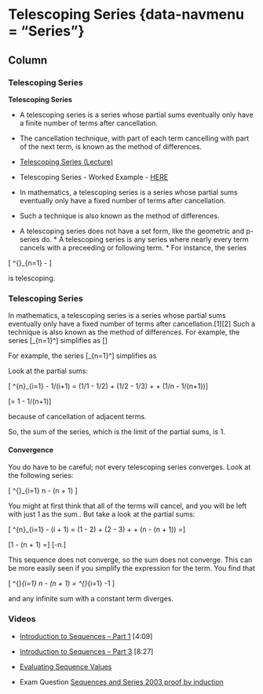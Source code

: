 Telescoping Series {data-navmenu = "Series"}
=====================================

Column {.tabset}
-------------------------------------------------

### Telescoping Series

<strong>Telescoping Series</strong>


* A telescoping series is a series whose partial sums eventually only have a finite number of terms after cancellation. 
* The cancellation technique, with part of each term cancelling with part of the next term, is known as the method of differences. 

*  <a href="https://www.youtube.com/watch?v=CcYnFbo8-xw">Telescoping Series (Lecture)</a>
*  Telescoping Series - Worked Example - <a href="http://Telescoping%20Series (Lecture)" >HERE</a>

* In mathematics, a telescoping series is a series whose partial sums eventually only have a fixed number of terms after cancellation.
* Such a technique is also known as the method of differences.



<p>






* A telescoping series does not have a set form, like the geometric and p-series do. * A telescoping series is any series where nearly every term cancels with a preceeding or following term. * For instance, the series



\[   \sum^{\infty}_{n=1} \frac{1}{n} - \frac{1}{n+1} \]

is telescoping. 


### Telescoping Series

In mathematics, a telescoping series is a series whose partial sums eventually only have a fixed number of terms after cancellation.[1][2] Such a technique is also known as the method of differences.
For example, the series
\[\sum_{n=1}^\infty\frac{1}{n(n+1)}\]
simplifies as
\[\begin{align}
\sum_{n=1}^\infty \frac{1}{n(n+1)} & {} = \sum_{n=1}^\infty \left( \frac{1}{n} - \frac{1}{n+1} \right) \\
{} & {} = \lim_{N\to\infty} \sum_{n=1}^N \left( \frac{1}{n} - \frac{1}{n+1} \right) \\
{} & {} = \lim_{N\to\infty} \left\lbrack {\left(1 - \frac{1}{2}\right) + \left(\frac{1}{2} - \frac{1}{3}\right) + \cdots + \left(\frac{1}{N} - \frac{1}{N+1}\right) } \right\rbrack  \\
{} & {} = \lim_{N\to\infty} \left\lbrack {  1 + \left( - \frac{1}{2} + \frac{1}{2}\right) + \left( - \frac{1}{3} + \frac{1}{3}\right) + \cdots + \left( - \frac{1}{N} + \frac{1}{N}\right) - \frac{1}{N+1} } \right\rbrack = 1.
\end{align}\]


<p>



For example, the series
\[\sum_{n=1}^\infty\frac{1}{n(n+1)}\]
simplifies as
\begin{align}
\sum_{n=1}^\infty \frac{1}{n(n+1)} & {} = \sum_{n=1}^\infty \left( \frac{1}{n} - \frac{1}{n+1} \right) \\
{} & {} = \lim_{N\to\infty} \sum_{n=1}^N \left( \frac{1}{n} - \frac{1}{n+1} \right) \\
{} & {} = \lim_{N\to\infty} \left\lbrack {\left(1 - \frac{1}{2}\right) + \left(\frac{1}{2} - \frac{1}{3}\right) + \cdots + \left(\frac{1}{N} - \frac{1}{N+1}\right) } \right\rbrack  \\
{} & {} = \lim_{N\to\infty} \left\lbrack {  1 + \left( - \frac{1}{2} + \frac{1}{2}\right) + \left( - \frac{1}{3} + \frac{1}{3}\right) + \cdots + \left( - \frac{1}{N} + \frac{1}{N}\right) - \frac{1}{N+1} } \right\rbrack = 1.
\end{align}

Look at the partial sums:


\[   \sum^{n}_{i=1}  \frac{1}{i}  - 1/(i+1) = (1/1 - 1/2) + (1/2 - 1/3) + \ldots + (1/n - 1/(n+1))\]

\[= 1 - 1/(n+1)\]

because of cancellation of adjacent terms. 

So, the sum of the series, which is the limit of the partial sums, is 1.

<p>

#### Convergence

You do have to be careful; not every telescoping series converges. Look at the following series:

\[   \sum^{\infty}_{i=1} n - (n + 1) \]

You might at first think that all of the terms will cancel, and you will be left with just 1 as the sum.. But take a look at the partial sums:

\[   \sum^{n}_{i=1} - (i + 1) = (1 - 2) + (2 - 3) + \ldots + (n - (n + 1)) =\]

\[1 - (n + 1) =\]
\[-n.\]


<p>



This sequence does not converge, so the sum does not converge. This can be more easily seen if you simplify the expression for the term. You find that

\[   \sum^{\infty}_{i=1} n - (n + 1) = \sum^{\infty}_{i=1} -1 \]

and any infinite sum with a constant term diverges.



	
### Videos

*  <a title="Evaluating Sequence Values" href="https://www.youtube.com/watch?v=GcVEi0gP820" >Introduction to </a><a href="https://www.youtube.com/watch?v=wQ4_kSZAkAQ">Sequences – Part 1</a> [4:09]
*  <a href="https://www.youtube.com/watch?v=Mj0Z1ts8U0k">Introduction to Sequences – Part 3</a> [8:27]
*  <a title="Evaluating Sequence Values" href="https://www.youtube.com/watch?v=GcVEi0gP820" >Evaluating Sequence Values</a>

*  Exam Question <a href="https://www.youtube.com/watch?v=TZ_k798VNdk">Sequences and Series 2003 proof by induction</a>


